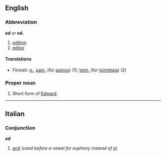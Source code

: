 ==English==

===Abbreviation===
'''ed''' ''or'' '''ed.'''

#[[edition]]
#[[editor]]

====Translations====
*Finnish: [[p.]], [[pain.]] (for [[painos]]) (1); [[toim.]] (for [[toimittaja]]) (2)

===Proper noun===

#Short form of [[Edward]].

----

==Italian==

===Conjunction===
'''ed'''

#[[and]] (''used before a vowel for euphony instead of [[e#Italian|e]]'')